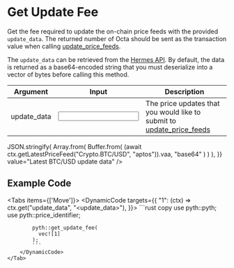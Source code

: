 
# Get Update Fee

Get the fee required to update the on-chain price feeds with the provided `update_data`.
The returned number of Octa should be sent as the transaction value when calling [update_price_feeds](update-price-feeds).

The `update_data` can be retrieved from the [Hermes API](https://hermes.pyth.network/docs).
By default, the data is returned as a base64-encoded string that you must deserialize into a vector of bytes before calling this method.

<div className="mt-6 overflow-x-auto">

| Argument                                                         | Input                                                     | Description                                                                                 |
| ---------------------------------------------------------------- | --------------------------------------------------------- | ------------------------------------------------------------------------------------------- |
| <Arg required={true} type="vector<vector<u8>>">update_data</Arg> | <Input id="update_data" format={InputFormats.ByteArray}/> | The price updates that you would like to submit to [update_price_feeds](update-price-feeds) |

</div>

<Examples>
  <Example
    keyValues={{
      update_data: async (ctx) =>
        JSON.stringify(
          Array.from(
            Buffer.from(
              (await ctx.getLatestPriceFeed("Crypto.BTC/USD", "aptos")).vaa,
              "base64"
            )
          )
        ),
    }}
    value="Latest BTC/USD update data"
  />
</Examples>

## Example Code

<Tabs items={['Move']}>
    <Tab>
        <DynamicCode targets={{
            "1": (ctx) => ctx.get("update_data", "<update_data>"),
        }}>
            ```rust copy
            use pyth::pyth;
            use pyth::price_identifier;

            pyth::get_update_fee(
              vec![1]
            );
            ```
        </DynamicCode>
    </Tab>

</Tabs>

